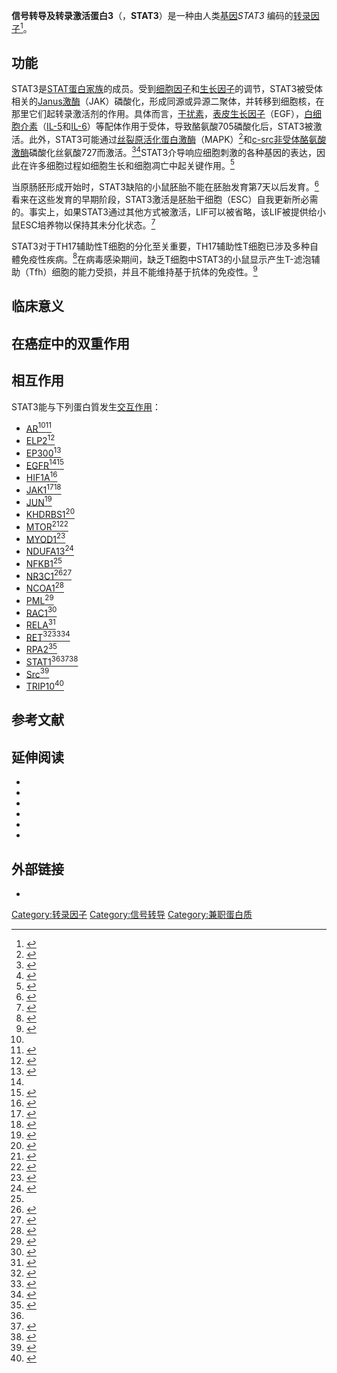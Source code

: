 {{PBB|geneid=6774}}
'''信号转导及转录激活蛋白3'''（{{lang-en|Signal transducer and activator of transcription 3}}，'''STAT3'''）是一种由人类[[基因|基因]]''STAT3'' 编码的[[转录因子|转录因子]]<ref name="pmid7512451">{{cite journal | author = Akira S, Nishio Y, Inoue M, Wang XJ, Wei S, Matsusaka T, Yoshida K, Sudo T, Naruto M, Kishimoto T | title = Molecular cloning of APRF, a novel IFN-stimulated gene factor 3 p91-related transcription factor involved in the gp130-mediated signaling pathway | journal = Cell | volume = 77 | issue = 1 | pages = 63–71 |date=April 1994 | pmid = 7512451 | doi = 10.1016/0092-8674(94)90235-6| url = | issn = }}</ref>。

== 功能 ==
STAT3是[[信号转导及转录激活蛋白|STAT蛋白家族]]的成员。受到[[细胞因子|细胞因子]]和[[生长因子|生长因子]]的调节，STAT3被受体相关的[[JAK激酶|Janus激酶]]（JAK）磷酸化，形成同源或异源二聚体，并转移到细胞核，在那里它们起转录激活剂的作用。具体而言，[[干扰素|干扰素]]，[[表皮生长因子|表皮生长因子]]（EGF），[[白细胞介素|白细胞介素]]（[[白细胞介素-5|IL-5]]和[[白细胞介素-6|IL-6]]）等配体作用于受体，导致酪氨酸705磷酸化后，STAT3被激活。此外，STAT3可能通过[[丝裂原活化蛋白激酶|丝裂原活化蛋白激酶]]（MAPK）<ref>{{Cite journal|title=p42/p44 MAPK-mediated Stat3Ser727 phosphorylation is required for progestin-induced full activation of Stat3 and breast cancer growth|url=https://www.ncbi.nlm.nih.gov/pubmed/23329648|last=Tkach|first=Mercedes|last2=Rosemblit|first2=Cinthia|date=April 2013|journal=Endocrine-Related Cancer|issue=2|doi=10.1530/ERC-12-0194|volume=20|pages=197–212|issn=1479-6821|pmid=23329648|last3=Rivas|first3=Martín A.|last4=Proietti|first4=Cecilia J.|last5=Díaz Flaqué|first5=María Celeste|last6=Mercogliano|first6=María Florencia|last7=Beguelin|first7=Wendy|last8=Maronna|first8=Esteban|last9=Guzmán|first9=Pablo|access-date=2018-02-11|archive-date=2018-02-18|archive-url=https://web.archive.org/web/20180218214639/https://www.ncbi.nlm.nih.gov/pubmed/23329648|dead-url=no}}</ref>和[[c-src|c-src]][[非受体酪氨酸激酶|非受体酪氨酸激酶]]磷酸化丝氨酸727而激活。<ref>{{Cite journal|title=Role of STATs as downstream signal transducers in Src family kinase-mediated tumorigenesis|url=https://www.ncbi.nlm.nih.gov/pubmed/15489919|last=Silva|first=Corinne M.|date=2004-10-18|journal=Oncogene|issue=48|doi=10.1038/sj.onc.1208159|volume=23|pages=8017–8023|issn=0950-9232|pmid=15489919|access-date=2018-02-11|archive-date=2018-02-18|archive-url=https://web.archive.org/web/20180218214632/https://www.ncbi.nlm.nih.gov/pubmed/15489919|dead-url=no}}</ref><ref>{{Cite journal|title=Structure, function, and regulation of STAT proteins|url=https://www.ncbi.nlm.nih.gov/pubmed/17216035|last=Lim|first=Cheh Peng|last2=Cao|first2=Xinmin|date=November 2006|journal=Molecular bioSystems|issue=11|doi=10.1039/b606246f|volume=2|pages=536–550|issn=1742-206X|pmid=17216035|access-date=2018-02-11|archive-date=2018-02-18|archive-url=https://web.archive.org/web/20180218214603/https://www.ncbi.nlm.nih.gov/pubmed/17216035|dead-url=no}}</ref>STAT3介导响应细胞刺激的各种基因的表达，因此在许多细胞过程如细胞生长和细胞凋亡中起关键作用。<ref>{{Cite journal|title=Central role of the threonine residue within the p+1 loop of receptor tyrosine kinase in STAT3 constitutive phosphorylation in metastatic cancer cells|url=https://www.ncbi.nlm.nih.gov/pubmed/15485908|last=Yuan|first=Zheng-Long|last2=Guan|first2=Ying-Jie|date=November 2004|journal=Molecular and Cellular Biology|issue=21|doi=10.1128/MCB.24.21.9390-9400.2004|volume=24|pages=9390–9400|issn=0270-7306|pmid=15485908|last3=Wang|first3=Lijuan|last4=Wei|first4=Wenyi|last5=Kane|first5=Agnes B.|last6=Chin|first6=Y. Eugene|access-date=2018-02-11|archive-date=2018-02-18|archive-url=https://web.archive.org/web/20180218214620/https://www.ncbi.nlm.nih.gov/pubmed/15485908|dead-url=no}}</ref>

当原肠胚形成开始时，STAT3缺陷的小鼠胚胎不能在胚胎发育第7天以后发育。<ref>{{Cite journal|title=Targeted disruption of the mouse Stat3 gene leads to early embryonic lethality|url=https://www.ncbi.nlm.nih.gov/pubmed/9108058|last=Takeda|first=K.|last2=Noguchi|first2=K.|date=1997-04-15|journal=Proceedings of the National Academy of Sciences of the United States of America|issue=8|volume=94|pages=3801–3804|issn=0027-8424|pmid=9108058|last3=Shi|first3=W.|last4=Tanaka|first4=T.|last5=Matsumoto|first5=M.|last6=Yoshida|first6=N.|last7=Kishimoto|first7=T.|last8=Akira|first8=S.|access-date=2018-02-11|archive-date=2018-07-24|archive-url=https://web.archive.org/web/20180724002748/https://www.ncbi.nlm.nih.gov/pubmed/9108058|dead-url=no}}</ref>看来在这些发育的早期阶段，STAT3激活是胚胎干细胞（ESC）自我更新所必需的。事实上，如果STAT3通过其他方式被激活，LIF可以被省略，该LIF被提供给小鼠ESC培养物以保持其未分化状态。<ref>{{Cite journal|title=STAT3 activation is sufficient to maintain an undifferentiated state of mouse embryonic stem cells.|url=https://www.ncbi.nlm.nih.gov/pmc/articles/PMC1171502/|last=Matsuda|first=T|last2=Nakamura|first2=T|date=1999-08-02|journal=The EMBO Journal|issue=15|doi=10.1093/emboj/18.15.4261|volume=18|pages=4261–4269|issn=0261-4189|pmc=1171502|pmid=10428964|last3=Nakao|first3=K|last4=Arai|first4=T|last5=Katsuki|first5=M|last6=Heike|first6=T|last7=Yokota|first7=T}}</ref>

STAT3对于TH17辅助性T细胞的分化至关重要，TH17辅助性T细胞已涉及多种自體免疫性疾病。<ref>{{Cite journal|title=STAT3 regulates cytokine-mediated generation of inflammatory helper T cells|url=https://www.ncbi.nlm.nih.gov/pubmed/17277312|last=Yang|first=Xuexian O.|last2=Panopoulos|first2=Athanasia D.|date=2007-03-30|journal=The Journal of Biological Chemistry|issue=13|doi=10.1074/jbc.C600321200|volume=282|pages=9358–9363|issn=0021-9258|pmid=17277312|last3=Nurieva|first3=Roza|last4=Chang|first4=Seon Hee|last5=Wang|first5=Demin|last6=Watowich|first6=Stephanie S.|last7=Dong|first7=Chen|access-date=2018-02-11|archive-date=2018-07-23|archive-url=https://web.archive.org/web/20180723190217/https://www.ncbi.nlm.nih.gov/pubmed/17277312|dead-url=no}}</ref>在病毒感染期间，缺乏T细胞中STAT3的小鼠显示产生T-滤泡辅助（Tfh）细胞的能力受损，并且不能维持基于抗体的免疫性。<ref>{{Cite journal|title=T-cell STAT3 is required for the maintenance of humoral immunity to LCMV|url=https://www.ncbi.nlm.nih.gov/pubmed/25393615|last=McIlwain|first=David R.|last2=Grusdat|first2=Melanie|date=February 2015|journal=European Journal of Immunology|issue=2|doi=10.1002/eji.201445060|volume=45|pages=418–427|issn=1521-4141|pmc=4383653|pmid=25393615|last3=Pozdeev|first3=Vitaly I.|last4=Xu|first4=Haifeng C.|last5=Shinde|first5=Prashant|last6=Reardon|first6=Colin|last7=Hao|first7=Zhenyue|last8=Beyer|first8=Marc|last9=Bergthaler|first9=Andreas|access-date=2018-02-11|archive-date=2018-07-23|archive-url=https://web.archive.org/web/20180723222614/https://www.ncbi.nlm.nih.gov/pubmed/25393615|dead-url=no}}</ref>

==临床意义==
<!--未翻译的部分

Loss-of-function mutations in the STAT3 gene result in [[Hyperimmunoglobulin_E_syndrome|Hyperimmunoglobulin E syndrome]], associated with recurrent infections as well as disordered bone and tooth development.<ref name="pmid17881746">{{cite journal | author = Levy DE, Loomis CA | title = STAT3 signaling and the hyper-IgE syndrome | journal = N. Engl. J. Med. | volume = 357 | issue = 16 | pages = 1655–1658 |date=October 2007 | pmid = 17881746 | doi = 10.1056/NEJMe078197 | url = | issn = }}</ref>

Constitutive STAT3 activation is associated with various human cancers and commonly suggests poor prognosis.<ref name="Klampfer">{{cite journal| author=Klampfer L | year=2006 | title=Signal transducers and activators of transcription (STATs): Novel targets of chemopreventive and chemotherapeutic drugs | journal=Curr Cancer Drug Targets | volume=6 | issue=2 | pages=107–121 | pmid=16529541| doi=10.2174/156800906776056491}}</ref><ref>{{cite journal| author=Alvarez JV, Greulich H, Sellers WR, Meyerson M and Frank DA | year=2006 | title=Signal transducer and activator of transcription 3 is required for the oncogenic effects of non-small-cell lung cancer-associated mutations of the epidermal growth factor receptor | journal=Cancer Res | volume=66 | issue=6 | pages=3162–3168 | pmid=16540667| doi=10.1158/0008-5472.CAN-05-3757}}</ref><ref>{{cite journal| author=Yin W, Cheepala S, Roberts JN, Syson-Chan K, Digiovanni J and Clifford JL | year=2006 | title=Active Stat3 is required for survival of human squamous cell carcinoma cells in serum-free conditions | journal=Mol Cancer | volume=5 | issue=1 | article=15 | pmid=16603078| pages=15| doi=10.1186/1476-4598-5-15| pmc=1502137}}</ref><ref>{{cite journal| author=Kusaba T, Nakayama T, Yamazumi K, Yakata Y, Yoshizaki A, Inoue K, Nagayasu T and Sekine I | year=2006 | title=Activation of STAT3 is a marker of poor prognosis in human colorectal cancer | journal=Oncol Rep | volume=15 | issue=6 | pages=1445–51 | pmid=16685378}}</ref> It has anti-apoptotic as well as proliferative effects.<ref name="Klampfer" />

-->
==在癌症中的双重作用==
<!--未翻译的部分

STAT3 can promote oncogenesis by being constitutively active through various pathways as mentioned elsewhere. Very recently a tumor suppressor role of STAT3 has also been reported.<ref name="pmid18258752">{{cite journal | author = de la Iglesia N, Konopka G, Puram SV, Chan JA, Bachoo RM, You MJ, Levy DE, Depinho RA, Bonni A | title = Identification of a PTEN-regulated STAT3 brain tumor suppressor pathway | journal = Genes Dev. | volume = 22 | issue = 4 | pages = 449–462 |date=February 2008 | pmid = 18258752 | doi = 10.1101/gad.1606508 | url = | issn = | pmc = 2238667 }}</ref><ref>{{cite journal|last=Lee|first=Jongdae|coauthors=Joanna Kim, Shee-Eun Lee, Christine Quinley, HyeRi Kim, Scott Herdman, Maripat Corr, and Eyal Raz|title=Signal Transducer and Activator of Transcription 3 (STAT3) Protein Suppresses Adenoma-to-carcinoma Transition in Apc min/+ Mice via Regulation of Snail-1 (SNAI) Protein Stability|journal=The Journal of Biological Chemistry|date=25 May 2012|volume=287|series=22|pages=18182–18189|pmid=22496368|doi=10.1074/jbc.M111.328831|issue=22}}</ref><ref>{{cite journal|last=Musteanu|first=Monica|coauthors=Leander Blaas, Markus Mair, Michaela Schlederer AFFILIATIONS  Ludwig Boltzmann Institute for Cancer Research, Vienna, Austria , Martin Bilban, Stefanie Tauber, Harald Esterbauer, Mathias Mueller, Emilio Casanova, Lukas Kenner, Valeria Poli, Robert Eferl|title=Stat3 Is a Negative Regulator of Intestinal Tumor Progression in ApcMin Mice|url=https://archive.org/details/sim_gastroenterology_2010-03_138_3/page/1003|journal=Gastroenterology|date=March 2010|volume=138|issue=3|pages=1003–1011|pmid=19962983|doi=10.1053/j.gastro.2009.11.049}}</ref>  In the report on human glioblastoma tumor, or brain cancer, STAT3 was shown to have an oncogenic or a tumor suppressor role depending upon the mutational background of the tumor. A direct connection between the PTEN-Akt-FOXO axis (suppressive) and the leukemia inhibitory factor receptor beta (LIFRbeta)-STAT3 signaling pathway (oncogenic) was shown.
In addition, two recent studies performed in  [[Mouse_models_of_colorectal_and_intestinal_cancer#APC_mutant_mice|APC mutant mice]] showed that STAT3 has an inhibiting role in colon carcinogenesis depending on tumor stage.

-->
==相互作用==
STAT3能与下列蛋白質发生[[蛋白質交互作用|交互作用]]：
{{div col|colwidth=20em}}
* [[雄激素受体|AR]]<ref name = pmid11751884/><ref name = pmid11322786>{{cite journal | author = Matsuda T, Junicho A, Yamamoto T, Kishi H, Korkmaz K, Saatcioglu F, Fuse H, Muraguchi A | title = Cross-talk between signal transducer and activator of transcription 3 and androgen receptor signaling in prostate carcinoma cells | journal = Biochem. Biophys. Res. Commun. | volume = 283 | issue = 1 | pages = 179–87 | year = 2001 | pmid = 11322786 | doi = 10.1006/bbrc.2001.4758 }}</ref>
* [[ELP2|ELP2]]<ref name = pmid10954736>{{cite journal | author = Collum RG, Brutsaert S, Lee G, Schindler C | title = A Stat3-interacting protein (StIP1) regulates cytokine signal transduction | journal = Proc. Natl. Acad. Sci. U.S.A. | volume = 97 | issue = 18 | pages = 10120–5 | year = 2000 | pmid = 10954736 | pmc = 27739 | doi = 10.1073/pnas.170192197 }}</ref>
* [[EP300|EP300]]<ref name = pmid10205054>{{cite journal | author = Nakashima K, Yanagisawa M, Arakawa H, Kimura N, Hisatsune T, Kawabata M, Miyazono K, Taga T | title = Synergistic signaling in fetal brain by STAT3-Smad1 complex bridged by p300 | journal = Science | volume = 284 | issue = 5413 | pages = 479–82 | year = 1999 | pmid = 10205054 | doi = 10.1126/science.284.5413.479}}</ref>
* [[表皮生长因子受体|EGFR]]<ref name = pmid15485908/><ref name = pmid10358079>{{cite journal | author = Olayioye MA, Beuvink I, Horsch K, Daly JM, Hynes NE | title = ErbB receptor-induced activation of stat transcription factors is mediated by Src tyrosine kinases | journal = J. Biol. Chem. | volume = 274 | issue = 24 | pages = 17209–18 | year = 1999 | pmid = 10358079 | doi = 10.1074/jbc.274.24.17209}}</ref>
* [[HIF1A|HIF1A]]<ref name = pmid18985005>{{cite journal | author = Jung JE, Kim HS, Lee CS, Shin YJ, Kim YN, Kang GH, Kim TY, Juhnn YS, Kim SJ, Park JW, Ye SK, Chung MH | title = STAT3 inhibits the degradation of HIF-1alpha by pVHL-mediated ubiquitination | journal = Exp. Mol. Med. | volume = 40 | issue = 5 | pages = 479–85 | year = 2008 | pmid = 18985005 | pmc = 2679355 | doi = 10.3858/emm.2008.40.5.479 }}</ref>
* [[JAK激酶1|JAK1]]<ref name = pmid11751884>{{cite journal | author = Ueda T, Bruchovsky N, Sadar MD | title = Activation of the androgen receptor N-terminal domain by interleukin-6 via MAPK and STAT3 signal transduction pathways | journal = J. Biol. Chem. | volume = 277 | issue = 9 | pages = 7076–85 | year = 2002 | pmid = 11751884 | doi = 10.1074/jbc.M108255200 }}</ref><ref name = pmid11722592>{{cite journal | author = Spiekermann K, Biethahn S, Wilde S, Hiddemann W, Alves F | title = Constitutive activation of STAT transcription factors in acute myelogenous leukemia | journal = Eur. J. Haematol. | volume = 67 | issue = 2 | pages = 63–71 | year = 2001 | pmid = 11722592 | doi = }}</ref>
* [[C-jun|JUN]]<ref name = pmid10490649>{{cite journal | author = Zhang X, Wrzeszczynska MH, Horvath CM, Darnell JE | title = Interacting regions in Stat3 and c-Jun that participate in cooperative transcriptional activation | url = https://archive.org/details/sim_molecular-and-cellular-biology_1999-10_19_10/page/7138 | journal = Mol. Cell. Biol. | volume = 19 | issue = 10 | pages = 7138–46 | year = 1999 | pmid = 10490649 | pmc = 84707 | doi = }}</ref>
* [[KHDRBS1|KHDRBS1]]<ref name = pmid11585385>{{cite journal | author = Sanchez-Margalet V, Martin-Romero C | title = Human leptin signaling in human peripheral blood mononuclear cells: activation of the JAK-STAT pathway | journal = Cell. Immunol. | volume = 211 | issue = 1 | pages = 30–6 | year = 2001 | pmid = 11585385 | doi = 10.1006/cimm.2001.1815 }}</ref>
* [[Mammalian_target_of_rapamycin|MTOR]]<ref name = pmid10660304>{{cite journal | author = Yokogami K, Wakisaka S, Avruch J, Reeves SA | title = Serine phosphorylation and maximal activation of STAT3 during CNTF signaling is mediated by the rapamycin target mTOR | journal = Curr. Biol. | volume = 10 | issue = 1 | pages = 47–50 | year = 2000 | pmid = 10660304 | doi = 10.1016/S0960-9822(99)00268-7}}</ref><ref name = pmid15522880>{{cite journal | author = Kusaba H, Ghosh P, Derin R, Buchholz M, Sasaki C, Madara K, Longo DL | title = Interleukin-12-induced interferon-gamma production by human peripheral blood T cells is regulated by mammalian target of rapamycin (mTOR) | journal = J. Biol. Chem. | volume = 280 | issue = 2 | pages = 1037–43 | year = 2005 | pmid = 15522880 | doi = 10.1074/jbc.M405204200 }}</ref>
* [[MyoD|MYOD1]]<ref name = pmid12947115>{{cite journal | author = Kataoka Y, Matsumura I, Ezoe S, Nakata S, Takigawa E, Sato Y, Kawasaki A, Yokota T, Nakajima K, Felsani A, Kanakura Y | title = Reciprocal inhibition between MyoD and STAT3 in the regulation of growth and differentiation of myoblasts | journal = J. Biol. Chem. | volume = 278 | issue = 45 | pages = 44178–87 | year = 2003 | pmid = 12947115 | doi = 10.1074/jbc.M304884200 }}</ref>
* [[NDUFA13|NDUFA13]]<ref name = pmid12867595>{{cite journal | author = Zhang J, Yang J, Roy SK, Tininini S, Hu J, Bromberg JF, Poli V, Stark GR, Kalvakolanu DV | title = The cell death regulator GRIM-19 is an inhibitor of signal transducer and activator of transcription 3 | journal = Proc. Natl. Acad. Sci. U.S.A. | volume = 100 | issue = 16 | pages = 9342–7 | year = 2003 | pmid = 12867595 | pmc = 170920 | doi = 10.1073/pnas.1633516100 }}</ref>
* [[NFKB1|NFKB1]]<ref name = pmid12057007/>
* [[Glucocorticoid_receptor|NR3C1]]<ref name = pmid14522952>{{cite journal | author = Lerner L, Henriksen MA, Zhang X, Darnell JE | title = STAT3-dependent enhanceosome assembly and disassembly: synergy with GR for full transcriptional increase of the alpha 2-macroglobulin gene | journal = Genes Dev. | volume = 17 | issue = 20 | pages = 2564–77 | year = 2003 | pmid = 14522952 | pmc = 218150 | doi = 10.1101/gad.1135003 }}</ref><ref name = pmid9388192>{{cite journal | author = Zhang Z, Jones S, Hagood JS, Fuentes NL, Fuller GM | title = STAT3 acts as a co-activator of glucocorticoid receptor signaling | journal = J. Biol. Chem. | volume = 272 | issue = 49 | pages = 30607–10 | year = 1997 | pmid = 9388192 | doi = 10.1074/jbc.272.49.30607}}</ref>
* [[Nuclear_receptor_coactivator_1|NCOA1]]<ref name = pmid11773079>{{cite journal | author = Giraud S, Bienvenu F, Avril S, Gascan H, Heery DM, Coqueret O | title = Functional interaction of STAT3 transcription factor with the coactivator NcoA/SRC1a | journal = J. Biol. Chem. | volume = 277 | issue = 10 | pages = 8004–11 | year = 2002 | pmid = 11773079 | doi = 10.1074/jbc.M111486200 }}</ref>
* [[早幼粒细胞白血病蛋白|PML]]<ref name = pmid12506013>{{cite journal | author = Kawasaki A, Matsumura I, Kataoka Y, Takigawa E, Nakajima K, Kanakura Y | title = Opposing effects of PML and PML/RAR alpha on STAT3 activity | journal = Blood | volume = 101 | issue = 9 | pages = 3668–73 | year = 2003 | pmid = 12506013 | doi = 10.1182/blood-2002-08-2474 }}</ref>
* [[RAC1|RAC1]]<ref name = pmid11021801>{{cite journal | author = Simon AR, Vikis HG, Stewart S, Fanburg BL, Cochran BH, Guan KL | title = Regulation of STAT3 by direct binding to the Rac1 GTPase | journal = Science | volume = 290 | issue = 5489 | pages = 144–7 | year = 2000 | pmid = 11021801 | doi = 10.1126/science.290.5489.144}}</ref>
* [[RELA|RELA]]<ref name = pmid12057007>{{cite journal | author = Yu Z, Zhang W, Kone BC | title = Signal transducers and activators of transcription 3 (STAT3) inhibits transcription of the inducible nitric oxide synthase gene by interacting with nuclear factor kappaB | journal = Biochem. J. | volume = 367 | issue = Pt 1 | pages = 97–105 | year = 2002 | pmid = 12057007 | pmc = 1222853 | doi = 10.1042/BJ20020588 }}</ref>
* [[RET_proto-oncogene|RET]]<ref name = pmid15485908>{{cite journal | author = Yuan ZL, Guan YJ, Wang L, Wei W, Kane AB, Chin YE | title = Central role of the threonine residue within the p+1 loop of receptor tyrosine kinase in STAT3 constitutive phosphorylation in metastatic cancer cells | url = https://archive.org/details/sim_molecular-and-cellular-biology_2004-11_24_21/page/9390 | journal = Mol. Cell. Biol. | volume = 24 | issue = 21 | pages = 9390–400 | year = 2004 | pmid = 15485908 | pmc = 522220 | doi = 10.1128/MCB.24.21.9390-9400.2004 }}</ref><ref name = pmid12637586>{{cite journal | author = Hwang JH, Kim DW, Suh JM, Kim H, Song JH, Hwang ES, Park KC, Chung HK, Kim JM, Lee TH, Yu DY, Shong M | title = Activation of signal transducer and activator of transcription 3 by oncogenic RET/PTC (rearranged in transformation/papillary thyroid carcinoma) tyrosine kinase: roles in specific gene regulation and cellular transformation | journal = Mol. Endocrinol. | volume = 17 | issue = 6 | pages = 1155–66 | year = 2003 | pmid = 12637586 | doi = 10.1210/me.2002-0401 }}</ref><ref name = pmid11536047>{{cite journal | author = Schuringa JJ, Wojtachnio K, Hagens W, Vellenga E, Buys CH, Hofstra R, Kruijer W | title = MEN2A-RET-induced cellular transformation by activation of STAT3 | journal = Oncogene | volume = 20 | issue = 38 | pages = 5350–8 | year = 2001 | pmid = 11536047 | doi = 10.1038/sj.onc.1204715 }}</ref>
* [[RPA2|RPA2]]<ref name = pmid10875894>{{cite journal | author = Kim J, Kim D, Chung J | title = Replication protein a 32 kDa subunit (RPA p32) binds the SH2 domain of STAT3 and regulates its transcriptional activity | journal = Cell Biol. Int. | volume = 24 | issue = 7 | pages = 467–73 | year = 2000 | pmid = 10875894 | doi = 10.1006/cbir.2000.0525 }}</ref>
* [[STAT1|STAT1]]<ref name = pmid11722592/><ref name = pmid11594781>{{cite journal | author = Gunaje JJ, Bhat GJ | title = Involvement of tyrosine phosphatase PTP1D in the inhibition of interleukin-6-induced Stat3 signaling by alpha-thrombin | journal = Biochem. Biophys. Res. Commun. | volume = 288 | issue = 1 | pages = 252–7 | year = 2001 | pmid = 11594781 | doi = 10.1006/bbrc.2001.5759 }}</ref><ref name = pmid12070153>{{cite journal | author = Xia L, Wang L, Chung AS, Ivanov SS, Ling MY, Dragoi AM, Platt A, Gilmer TM, Fu XY, Chin YE | title = Identification of both positive and negative domains within the epidermal growth factor receptor COOH-terminal region for signal transducer and activator of transcription (STAT) activation | journal = J. Biol. Chem. | volume = 277 | issue = 34 | pages = 30716–23 | year = 2002 | pmid = 12070153 | doi = 10.1074/jbc.M202823200 }}</ref>
* [[Src_(gene)|Src]]<ref name = pmid8657134>{{cite journal | author = Cao X, Tay A, Guy GR, Tan YH | title = Activation and association of Stat3 with Src in v-Src-transformed cell lines | url = https://archive.org/details/sim_molecular-and-cellular-biology_1996-04_16_4/page/1595 | journal = Mol. Cell. Biol. | volume = 16 | issue = 4 | pages = 1595–603 | year = 1996 | pmid = 8657134 | pmc = 231145 | doi = }}</ref>
* [[TRIP10|TRIP10]]<ref name = pmid15163742>{{cite journal | author = Chung YH, Cho NH, Garcia MI, Lee SH, Feng P, Jung JU | title = Activation of Stat3 transcription factor by Herpesvirus saimiri STP-A oncoprotein | url = https://archive.org/details/sim_journal-of-virology_2004-06_78_12/page/6489 | journal = J. Virol. | volume = 78 | issue = 12 | pages = 6489–97 | year = 2004 | pmid = 15163742 | pmc = 416526 | doi = 10.1128/JVI.78.12.6489-6497.2004 }}</ref>
{{Div col end}}

==参考文献==
{{Reflist|2}}

==延伸阅读==
{{refbegin | 2}}
*{{cite journal  | author=Hoey T, Grusby MJ |title=STATs as mediators of cytokine-induced responses |journal=Adv. Immunol. |volume=71 |issue=  |pages= 145–162 |year= 1999 |pmid= 9917912 |doi=10.1016/S0065-2776(08)60401-0  | series=Advances in Immunology  | isbn=978-0-12-022471-5  }}
*{{cite journal  | author=Kisseleva T, Bhattacharya S, Braunstein J, Schindler CW |title=Signaling through the JAK/STAT pathway, recent advances and future challenges |journal=Gene |volume=285 |issue= 1–2 |pages= 1–24 |year= 2002 |pmid= 12039028 |doi=10.1016/S0378-1119(02)00398-0  }}
*{{cite journal  | author=Joseph AM, Kumar M, Mitra D |title=Nef: "necessary and enforcing factor" in HIV infection |journal=Curr. HIV Res. |volume=3 |issue= 1 |pages= 87–94 |year= 2005 |pmid= 15638726 |doi=10.2174/1570162052773013  }}
*{{cite journal  | author=Inghirami G |title=New and old functions of STAT3: a pivotal target for individualized treatment of cancer |journal=Cell Cycle |volume=4 |issue= 9 |pages= 1131–3 |year= 2006 |pmid= 16082218 |doi=  | author-separator=,  | author2=Chiarle R  | author3=Simmons WJ  | display-authors=3  | last4=Piva  | first4=R  | last5=Schlessinger  | first5=K  | last6=Levy  | first6=DE  }}
*{{cite journal  | author=Leeman RJ, Lui VW, Grandis JR |title=STAT3 as a therapeutic target in head and neck cancer |journal=Expert opinion on biological therapy |volume=6 |issue= 3 |pages= 231–241 |year= 2006 |pmid= 16503733 |doi= 10.1517/14712598.6.3.231 }}
*{{cite journal  | author=Aggarwal BB |title=Targeting signal-transducer-and-activator-of-transcription-3 for prevention and therapy of cancer: modern target but ancient solution |journal=Ann. N. Y. Acad. Sci. |volume=1091 |issue=  |pages= 151–169 |year= 2007 |pmid= 17341611 |doi= 10.1196/annals.1378.063  | author-separator=,  | author2=Sethi G  | author3=Ahn KS  | display-authors=3  | last4=Sandur  | first4=Santosh K.  | last5=Pandey  | first5=Manoj K.  | last6=Kunnumakkara  | first6=Ajaikumar B.  | last7=Sung  | first7=Bokyung  | last8=Ichikawa  | first8=Haruyo }}
{{refend}}

==外部链接==
* {{FactorBook|STAT3}}
{{PDB Gallery|geneid=6774}}
{{Transcription factors|g4}}
{{JAK-STAT信号通路}}

[[Category:转录因子|Category:转录因子]]
[[Category:信号转导|Category:信号转导]]
[[Category:兼职蛋白质|Category:兼职蛋白质]]